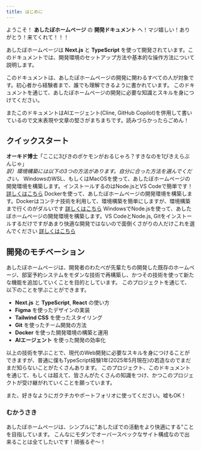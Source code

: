 ```yaml
---
title: はじめに
---
```



ようこそ！ **あしたぼホームページ** の **開発ドキュメント** へ！マジ嬉しい！ありがとう！来てくれて！！！

あしたぼホームページは **Next.js** と **TypeScript** を使って開発されています。このドキュメントでは、開発環境のセットアップ方法や基本的な操作方法について説明します。

このドキュメントは、あしたぼホームページの開発に関わるすべての人が対象です。初心者から経験者まで、誰でも理解できるように書かれています。
このドキュメントを通じて、あしたぼホームページの開発に必要な知識とスキルを身につけてください。

またこのドキュメントはAIエージェント(Cline, GitHub Copilot)を併用して書いているので文末表現や文章の堅さがまちまちです。読みづらかったらごめん！

## クイックスタート

**オーキド博士**「ここに3びきのポケモンがおるじゃろ？すきなのを1ぴきえらぶんじゃ」  
*訳）環境構築には以下の3つの方法があります。自分に合った方法を選んでください。*
<Card title="node.jsを入れて開発(Linux)" icon="linux">
  <Badge text="おすすめ！" variant="success" />
  WindowsのWSL、もしくはMacOSを使って、あしたぼホームページの開発環境を構築します。インストールするのはNode.jsとVS Codeで簡単です！
  <a href="/setup/linux">詳しくはこちら</a>
</Card>
<Card title="Dockerで開発" icon="seti:docker">
  <Badge text="難しい" variant="danger" />
  Dockerを使って、あしたぼホームページの開発環境を構築します。Dockerはコンテナ技術を利用して、環境構築を簡単にしますが、環境構築まで行くのがダルいです
  <a href="/setup/docker">詳しくはこちら</a>
</Card>
<Card title="node.jsを入れて開発(Windows)" icon="seti:windows">
  <Badge text="簡単" variant="note" />
  WindowsでNode.jsを使って、あしたぼホームページの開発環境を構築します。VS CodeとNode.js, Gitをインストールするだけですがあまり快適な開発ではないので面倒くさがりの人だけこれを選んでください
  <a href="/setup/windows">詳しくはこちら</a>
</Card>

## 開発のモチベーション
あしたぼホームページは、開発者のわたべが先輩たちの開発した既存のホームページ、部室予約システムをモダンな技術で再構築し、かつその技術を使って新たな機能を追加していくことを目的としています。
このプロジェクトを通じて、以下のことを学ぶことができます。
-   **Next.js** と **TypeScript**, **React** の使い方
-   **Figma** を使ったデザインの実装
-   **Tailwind CSS** を使ったスタイリング
-   **Git** を使ったチーム開発の方法
-   **Docker** を使った開発環境の構築と運用
-   **AIエージェント** を使った開発の効率化

以上の技術を学ぶことで、現代のWeb開発に必要なスキルを身につけることができますが、普通に僕もTypeScript経験1年(2025年5月現在)の若造なのでまだまだ知らないことがたくさんあります。
このプロジェクト、このドキュメントを通じて、もしくは超えて、皆さんがたくさんの知識をつけ、かつこのプロジェクトが受け継がれていくことを願っています。

また、好きなようにガクチカやポートフォリオに使ってください。嘘もOK！

### むかうさき
あしたぼホームページは、シンプルに"あしたぼでの活動をより快適にする"ことを目指しています。
こんなにモダンでオーバースペックなサイト構成なので出来ることは全てしたいです！頑張るぞ～！
